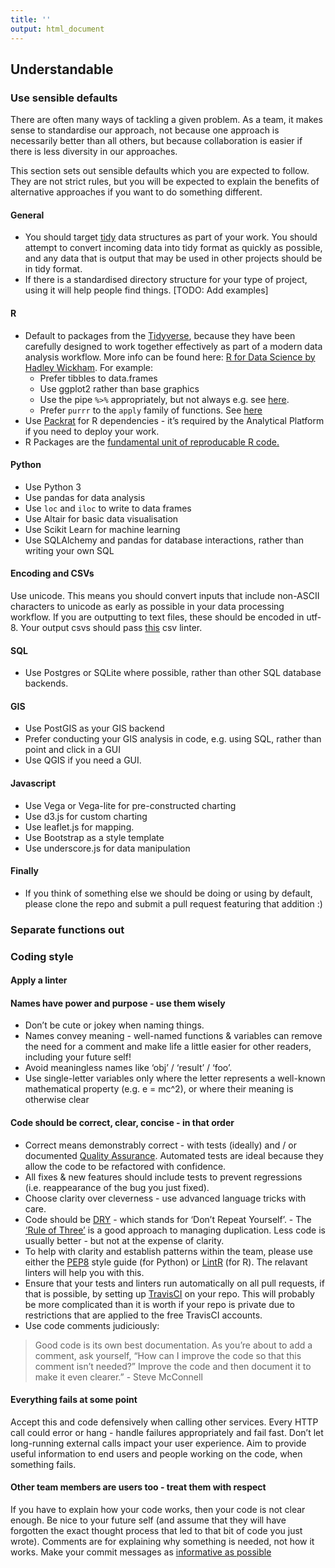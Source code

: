 ```yaml
---
title: ''
output: html_document
---
```


## Understandable {#understand}

### Use sensible defaults {#defaults}

There are often many ways of tackling a given problem.  As a team, it makes sense to standardise our approach, not because one approach is necessarily better than all others, but because collaboration is easier if there is less diversity in our approaches.

This section sets out sensible defaults which you are expected to follow.  They are not strict rules, but you will be expected to explain the benefits of alternative approaches if you want to do something different.

#### General {-}
* You should target [tidy](http://vita.had.co.nz/papers/tidy-data.html) data structures as part of your work.  You should attempt to convert incoming data into tidy format as quickly as possible, and any data that is output that may be used in other projects should be in tidy format.
* If there is a standardised directory structure for your type of project, using it will help people find things. [TODO: Add examples]

#### R {-}
* Default to packages from the [Tidyverse](http://tidyverse.org/), because they have been carefully designed to work together effectively as part of a modern data analysis workflow.  More info can be found here: [R for Data Science by Hadley Wickham](http://r4ds.had.co.nz).  For example:
     * Prefer tibbles to data.frames
     * Use ggplot2 rather than base graphics
     * Use the pipe `%>%` appropriately, but not always e.g. see [here](https://twitter.com/hadleywickham/status/603883121197514752).  
     * Prefer `purrr` to the `apply` family of functions.  See [here](http://r4ds.had.co.nz/iteration.html#the-map-functions) 
* Use [Packrat](https://rstudio.github.io/packrat/) for R dependencies - it's required by the Analytical Platform if you need to deploy your work.
* R Packages are the [fundamental unit of reproducable R code.](http://r-pkgs.had.co.nz/) 

#### Python {-}
* Use Python 3
* Use pandas for data analysis
* Use `loc` and `iloc` to write to data frames
* Use Altair for basic data visualisation
* Use Scikit Learn for machine learning
* Use SQLAlchemy and pandas for database interactions, rather than writing your own SQL

#### Encoding and CSVs {-}
Use unicode.  This means you should convert inputs that include non-ASCII characters to unicode as early as possible in your data processing workflow. If you are outputting to text files, these should be encoded in utf-8. Your output csvs should pass [this](https://csvlint.io/) csv linter.

#### SQL {-}
* Use Postgres or SQLite where possible, rather than other SQL database backends.

#### GIS {-}
* Use PostGIS as your GIS backend
* Prefer conducting your GIS analysis in code, e.g. using SQL, rather than point and click in a GUI
* Use QGIS if you need a GUI.

#### Javascript {-}
* Use Vega or Vega-lite for pre-constructed charting
* Use d3.js for custom charting
* Use leaflet.js for mapping.
* Use Bootstrap as a style template
* Use underscore.js for data manipulation

#### Finally {-}
* If you think of something else we should be doing or using by default, please clone the repo and submit a pull request featuring that addition :)

### Separate functions out {#functions}

### Coding style {#style}
#### Apply a linter {-#linter}

#### Names have power and purpose - use them wisely {-#names}

* Don’t be cute or jokey when naming things.
* Names convey meaning - well-named functions & variables can remove the need for a comment and make life a little easier for other readers, including your future self!
* Avoid meaningless names like ‘obj’ / ‘result’ / ‘foo’.
* Use single-letter variables only where the letter represents a well-known mathematical property (e.g. e = mc^2), or where their meaning is otherwise clear

#### Code should be correct, clear, concise - in that order {-#ccc}

* Correct means demonstrably correct - with tests (ideally) and / or documented [Quality Assurance](quality_assurance.md).  Automated tests are ideal because they allow the code to be refactored with confidence.
* All fixes & new features should include tests to prevent regressions (i.e. reappearance of the bug you just fixed).
* Choose clarity over cleverness - use advanced language tricks with care.
* Code should be [DRY](https://en.wikipedia.org/wiki/Don%27t_repeat_yourself) - which stands for 'Don’t Repeat Yourself'. - The [‘Rule of Three’](https://en.wikipedia.org/wiki/Rule_of_three_(computer_programming)) is a good approach to managing duplication. Less code is usually better - but not at the expense of clarity.  
* To help with clarity and establish patterns within the team, please use either the [PEP8](https://pypi.python.org/pypi/pep8) style guide (for Python) or [LintR](https://github.com/jimhester/lintr) (for R).  The relavant linters will help you with this.
* Ensure that your tests and linters run automatically on all pull requests, if that is possible, by setting up [TravisCI](https://travis-ci.org/) on your repo.  This will probably be more complicated than it is worth if your repo is private due to restrictions that are applied to the free TravisCI accounts.
* Use code comments judiciously:

> Good code is its own best documentation. As you're about to add a comment, ask yourself, "How can I improve the code so that this comment isn't needed?" Improve the code and then document it to make it even clearer.” - Steve McConnell

#### Everything fails at some point {-#errors}
Accept this and code defensively when calling other services.
Every HTTP call could error or hang - handle failures appropriately and fail fast. Don’t let long-running external calls impact your user experience.
Aim to provide useful information to end users and people working on the code, when something fails.

#### Other team members are users too - treat them with respect {-#users}
If you have to explain how your code works, then your code is not clear enough.
Be nice to your future self (and assume that they will have forgotten the exact thought process that led to that bit of code you just wrote).
Comments are for explaining why something is needed, not how it works.
Make your commit messages as [informative as possible](https://robots.thoughtbot.com/5-useful-tips-for-a-better-commit-message)